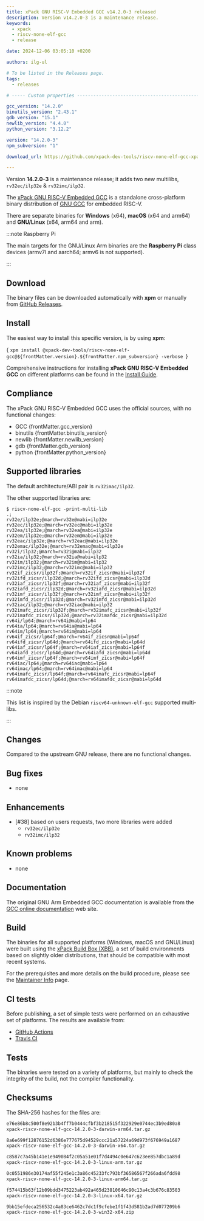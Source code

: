 ```yaml
---
title: xPack GNU RISC-V Embedded GCC v14.2.0-3 released
description: Version v14.2.0-3 is a maintenance release.
keywords:
  - xpack
  - riscv-none-elf-gcc
  - release

date: 2024-12-06 03:05:10 +0200

authors: ilg-ul

# To be listed in the Releases page.
tags:
  - releases

# ----- Custom properties -----------------------------------------------------

gcc_version: "14.2.0"
binutils_version: "2.43.1"
gdb_version: "15.1"
newlib_version: "4.4.0"
python_version: "3.12.2"

version: "14.2.0-3"
npm_subversion: "1"

download_url: https://github.com/xpack-dev-tools/riscv-none-elf-gcc-xpack/releases/tag/v14.2.0-3/

---
```




Version **14.2.0-3** is a maintenance release; it adds two new multilibs, `rv32ec/ilp32e` & `rv32imc/ilp32`.

<!-- truncate -->

<PageMetadata title={frontMatter.seo_title} />

The [xPack GNU RISC-V Embedded GCC](/)
is a standalone cross-platform binary distribution of
[GNU GCC](https://gcc.gnu.org/releases.html) for embedded RISC-V.

There are separate binaries for **Windows** (x64),
**macOS** (x64 and arm64)
and **GNU/Linux** (x64, arm64 and arm).

:::note Raspberry Pi

The main targets for the GNU/Linux Arm
binaries are the **Raspberry Pi** class devices (armv7l and aarch64;
armv6 is not supported).

:::

## Download

The binary files can be downloaded automatically with **xpm** or manually
from <a href={frontMatter.download_url}>GitHub Releases</a>.

<Prerequisites/>

## Install

The easiest way to install this specific version, is by using **xpm**:

<CodeBlock language="console"> {
`xpm install @xpack-dev-tools/riscv-none-elf-gcc@${frontMatter.version}.${frontMatter.npm_subversion} -verbose
`} </CodeBlock>

Comprehensive instructions for installing **xPack GNU RISC-V Embedded GCC** on different platforms
can be found in the [Install Guide](/docs/install/).

## Compliance

The xPack GNU RISC-V Embedded GCC uses the official sources,
with no functional changes:

- GCC {frontMatter.gcc_version}
- binutils {frontMatter.binutils_version}
- newlib {frontMatter.newlib_version}
- gdb {frontMatter.gdb_version}
- python {frontMatter.python_version}

## Supported libraries

The default architecture/ABI pair is `rv32imac/ilp32`.

The other supported libraries are:

```console
$ riscv-none-elf-gcc -print-multi-lib
.;
rv32e/ilp32e;@march=rv32e@mabi=ilp32e
rv32ec/ilp32e;@march=rv32ec@mabi=ilp32e
rv32ea/ilp32e;@march=rv32ea@mabi=ilp32e
rv32em/ilp32e;@march=rv32em@mabi=ilp32e
rv32eac/ilp32e;@march=rv32eac@mabi=ilp32e
rv32emac/ilp32e;@march=rv32emac@mabi=ilp32e
rv32i/ilp32;@march=rv32i@mabi=ilp32
rv32ia/ilp32;@march=rv32ia@mabi=ilp32
rv32im/ilp32;@march=rv32im@mabi=ilp32
rv32imc/ilp32;@march=rv32imc@mabi=ilp32
rv32if_zicsr/ilp32f;@march=rv32if_zicsr@mabi=ilp32f
rv32ifd_zicsr/ilp32d;@march=rv32ifd_zicsr@mabi=ilp32d
rv32iaf_zicsr/ilp32f;@march=rv32iaf_zicsr@mabi=ilp32f
rv32iafd_zicsr/ilp32d;@march=rv32iafd_zicsr@mabi=ilp32d
rv32imf_zicsr/ilp32f;@march=rv32imf_zicsr@mabi=ilp32f
rv32imfd_zicsr/ilp32d;@march=rv32imfd_zicsr@mabi=ilp32d
rv32iac/ilp32;@march=rv32iac@mabi=ilp32
rv32imafc_zicsr/ilp32f;@march=rv32imafc_zicsr@mabi=ilp32f
rv32imafdc_zicsr/ilp32d;@march=rv32imafdc_zicsr@mabi=ilp32d
rv64i/lp64;@march=rv64i@mabi=lp64
rv64ia/lp64;@march=rv64ia@mabi=lp64
rv64im/lp64;@march=rv64im@mabi=lp64
rv64if_zicsr/lp64f;@march=rv64if_zicsr@mabi=lp64f
rv64ifd_zicsr/lp64d;@march=rv64ifd_zicsr@mabi=lp64d
rv64iaf_zicsr/lp64f;@march=rv64iaf_zicsr@mabi=lp64f
rv64iafd_zicsr/lp64d;@march=rv64iafd_zicsr@mabi=lp64d
rv64imf_zicsr/lp64f;@march=rv64imf_zicsr@mabi=lp64f
rv64iac/lp64;@march=rv64iac@mabi=lp64
rv64imac/lp64;@march=rv64imac@mabi=lp64
rv64imafc_zicsr/lp64f;@march=rv64imafc_zicsr@mabi=lp64f
rv64imafdc_zicsr/lp64d;@march=rv64imafdc_zicsr@mabi=lp64d
```

:::note

This list is inspired by the Debian `riscv64-unknown-elf-gcc` supported multi-libs.

:::

## Changes

Compared to the upstream GNU release, there are no functional changes.

## Bug fixes

- none

## Enhancements

- [#38] based on users requests, two more libraries were added
  - `rv32ec/ilp32e`
  - `rv32imc/ilp32`

## Known problems

- none

## Documentation

The original GNU Arm Embedded GCC documentation is available from the
[GCC online documentation](https://gcc.gnu.org/onlinedocs/) web site.

## Build

The binaries for all supported platforms
(Windows, macOS and GNU/Linux) were built using the
[xPack Build Box (XBB)](https://xpack.github.io/xbb/), a set
of build environments based on slightly older distributions, that should be
compatible with most recent systems.

For the prerequisites and more details on the build procedure, please see the
[Maintainer Info](/docs/maintainer/) page.

## CI tests

Before publishing, a set of simple tests were performed on an exhaustive
set of platforms. The results are available from:

- [GitHub Actions](https://github.com/xpack-dev-tools/riscv-none-elf-gcc-xpack/actions/)
- [Travis CI](https://app.travis-ci.com/github/xpack-dev-tools/riscv-none-elf-gcc-xpack/builds/)

## Tests

The binaries were tested on a variety of platforms,
but mainly to check the integrity of the
build, not the compiler functionality.

## Checksums

The SHA-256 hashes for the files are:

```txt
e76e86b8c500f8e92b3b4ff7b0444cfbf3b218515f322929e0744ec3b9ed80a8
xpack-riscv-none-elf-gcc-14.2.0-3-darwin-arm64.tar.gz

8a6e699f12876152d6386e777675d94529ccc21a57224a69d973f676949a1687
xpack-riscv-none-elf-gcc-14.2.0-3-darwin-x64.tar.gz

c8587c7a45b141e1e949084f2c05a51e01f7d4494c0e647c623ee857dbc1a89d
xpack-riscv-none-elf-gcc-14.2.0-3-linux-arm.tar.gz

0c0551986e30174af55f245e1c3a86c45233fc793bf36586567f266ada6fdd98
xpack-riscv-none-elf-gcc-14.2.0-3-linux-arm64.tar.gz

f574415b63f12b09bdd3475223ab492a465d23810646c90c13a4c3b676c83503
xpack-riscv-none-elf-gcc-14.2.0-3-linux-x64.tar.gz

9bb15efdeca256532c4a83ce6462c7dc1f9cfebe1f1f43d581b2ad7d077209b6
xpack-riscv-none-elf-gcc-14.2.0-3-win32-x64.zip

```

<DeprecationNotices/>

<DownloadAnalytics version={frontMatter.version}/>
